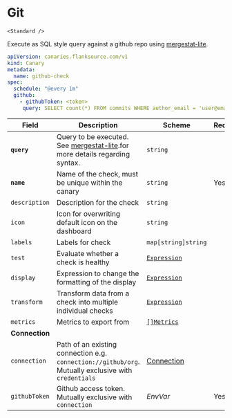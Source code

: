 # <Icon name="git" /> Git

    <Standard />

Execute as SQL style query against a github repo using [mergestat-lite](https://github.com/mergestat/mergestat-lite).

```yaml
apiVersion: canaries.flanksource.com/v1
kind: Canary
metadata:
  name: github-check
spec:
  schedule: "@every 1m"
  github:
    - githubToken: <token>
     query: SELECT count(*) FROM commits WHERE author_email = 'user@email.com'
```

| Field          | Description                                                  | Scheme                                            | Required |
| -------------- | ------------------------------------------------------------ | ------------------------------------------------- | -------- |
| **`query`**    | Query to be executed. See [mergestat-lite](https://github.com/mergestat/mergestat-lite).for more details regarding syntax. | `string`                                          |          |
| **`name`**    | Name of the check, must be unique within the canary         | `string`                                     | Yes      |
| `description` | Description for the check                                   | `string`                                     |          |
| `icon`        | Icon for overwriting default icon on the dashboard          | `string`                                     |          |
| `labels`      | Labels for check                                            | `map[string]string`                          |          |
| `test`        | Evaluate whether a check is healthy                         | [`Expression`](../concepts/health-evaluation)  |          |
| `display`     | Expression to change the formatting of the display          | [`Expression`](../concepts/display-formatting) |          |
| `transform`   | Transform data from a check into multiple individual checks | [`Expression`](../concepts/transforms)          |          |
| `metrics`     | Metrics to export from                                      | [`[]Metrics`](../concepts/metrics-exporter)    |          |
| **Connection** |                                                              |                                                   |          |
| `connection`   | Path of an existing connection e.g. `connection://github/org`. Mutually exclusive with `credentials`  <br /> <Commercial /> | [Connection](../../concepts/connections)          |          |
| `githubToken`  | Github access token. Mutually exclusive with `connection`    | <CommonLink to="authentication" anchor="envvar">*EnvVar*</CommonLink> | Yes      |
